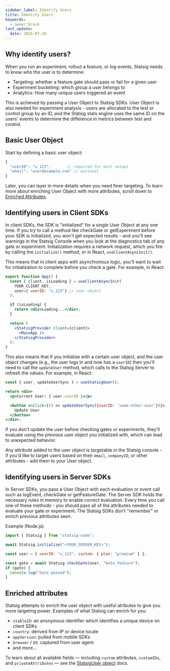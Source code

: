 ```yaml
---
sidebar_label: Identify Users
title: Identify Users
keywords:
  - owner:brock
last_update:
  date: 2025-07-28
---
```


## Why identify users?

When you run an experiment, rollout a feature, or log events, Statsig needs to know who the user is to determine:
- Targeting: whether a feature gate should pass or fail for a given user
- Experiment bucketing: which group a user belongs to
- Analytics: How many unique users triggered an event

This is achieved by passing a User Object to Statsig SDKs. User Object is also needed for experiment analysis - users are allocated to the test or control group by an ID, and the Statsig stats engine uses the same ID on the users' events to determine the difference in metrics between test and control. 

## Basic User Object

Start by defining a basic user object:

```jsx
{
  "userID": "u_123",       // required for most setups
  "email": "user@example.com" // optional
}
```
Later, you can layer in more details when you need finer targeting. To learn more about enriching User Object with more attributes, scroll down to [Enriched Attributes](#enriched-attributes).

## Identifying users in Client SDKs

In client SDKs, the SDK is "initialized" for a single User Object at any one time. If you try to call a method like checkGate or getExperiment before your SDK is initialized, you won't get expected results - and you'll see warnings in the Statsig Console when you look at the diagnostics tab of any gate or experiment. Initialization requires a network request, which you fire by calling the `initialize()` method, or in React, `useClientAsyncInit()`. 

This means that in client apps with asynchronous logic, you'll want to wait for initialization to complete before you check a gate. For example, in React: 

```jsx
export function App() {
  const { client, isLoading } = useClientAsyncInit(
    YOUR_CLIENT_KEY,
    user={ userID: "u_123"} // user object
  );

  if (isLoading) {
    return <div>Loading...</div>;
  }

  return (
    <StatsigProvider client={client}>
      <MainApp />
    </StatsigProvider>
  );
}
```

This also means that if you initialize with a certain user object, and the user object changes (e.g., the user logs in and now has a `userID`) then you'll need to call the `updateUser` method, which calls to the Statsig Server to refresh the values. For example, in React: 

```jsx
const { user, updateUserSync } = useStatsigUser();

return <div>
  <p>Current User: { user.userID }</p>

  <button onClick={() => updateUserSync({userID: 'some-other-user'})}>
    Update User
  </button>
</div>;
```

If you don't update the user before checking gates or experiments, they'll evaluate using the previous user object you initialized with, which can lead to unexpected behavior. 

Any attribute added to the user object is targetable in the Statsig console - if you'd like to target users based on their `email`, `companyID`, or other attributes - add them to your User object.

## Identifying users in Server SDKs

In Server SDKs, you pass a User Object with each evaluation or event call such as logEvent, checkGate or getFeatureGate. The Server SDK holds the necessary rules in memory to enable correct evaluation. Every time you call one of these methods - you should pass all of the attributes needed to evaluate your gate or experiment. The Statsig SDKs don't "remember" or enrich previous attributes seen.

Example (Node.js)

```jsx
import { Statsig } from "statsig-node";

await Statsig.initialize("<YOUR_SERVER_KEY>");

const user = { userID: "u_123", custom: { plan: "premium" } };

const gate = await Statsig.checkGate(user, "beta_feature");
if (gate) {
  console.log("Gate passed");
}
```

## Enriched attributes

Statsig attempts to enrich the user object with useful atributes to give you more targeting power. Examples of what Statsig can enrich for you:
- `stableID`: an anonymous identifier which identifies a unique device on client SDKs
- `country`: derived from IP or device locale
- `appVersion`: pulled from mobile SDKs
- `browser` / `OS`: captured from user agent
- and more...

To learn about all available fields — including `custom` attributes, `customIDs`, and `privateAttributes` — see the [StatsigUser object](/concepts/user) docs.
